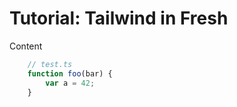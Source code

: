 # Tutorial: Tailwind in Fresh

Content

~~~ ts
    // test.ts
    function foo(bar) {
        var a = 42;
    }
~~~